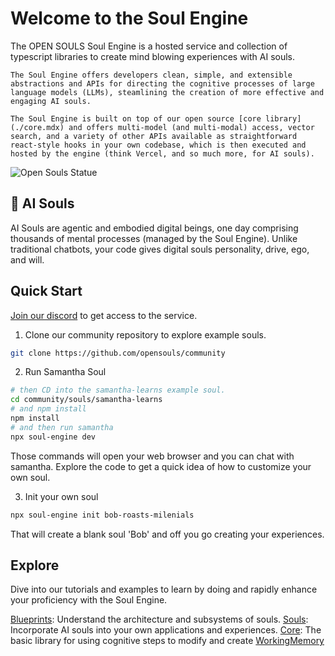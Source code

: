 # Welcome to the Soul Engine

<div style={{ display: 'flex', alignItems: 'center', marginTop: "30px" }}>
  <div>
    The OPEN SOULS Soul Engine is a hosted service and collection of typescript libraries to create mind blowing experiences with AI souls.

    The Soul Engine offers developers clean, simple, and extensible abstractions and APIs for directing the cognitive processes of large language models (LLMs), steamlining the creation of more effective and engaging AI souls.

    The Soul Engine is built on top of our open source [core library](./core.mdx) and offers multi-model (and multi-modal) access, vector search, and a variety of other APIs available as straightforward react-style hooks in your own codebase, which is then executed and hosted by the engine (think Vercel, and so much more, for AI souls).
  </div>
  <img src="/images/statue.png" alt="Open Souls Statue" style={{ height: "350px", float: 'left', marginRight: '20px' }}/>

</div>

## 💫 AI Souls
AI Souls are agentic and embodied digital beings, one day comprising thousands of mental processes (managed by the Soul Engine). Unlike traditional chatbots, your code gives digital souls personality, drive, ego, and will.

## Quick Start

[Join our discord](https://discord.gg/opensouls) to get access to the service.


1. Clone our community repository to explore example souls.

```bash
git clone https://github.com/opensouls/community
```

2. Run Samantha Soul
```bash
# then CD into the samantha-learns example soul.
cd community/souls/samantha-learns
# and npm install
npm install
# and then run samantha
npx soul-engine dev
```

Those commands will open your web browser and you can chat with samantha. Explore the code to get a quick idea of how to customize your own soul.

3. Init your own soul
```bash
npx soul-engine init bob-roasts-milenials
```

That will create a blank soul 'Bob' and off you go creating your experiences.

## Explore
Dive into our tutorials and examples to learn by doing and rapidly enhance your proficiency with the Soul Engine.

[Blueprints](./blueprints): Understand the architecture and subsystems of souls.
[Souls](./souls): Incorporate AI souls into your own applications and experiences.
[Core](./core.mdx): The basic library for using cognitive steps to modify and create [WorkingMemory](./core/working-memory.mdx)
